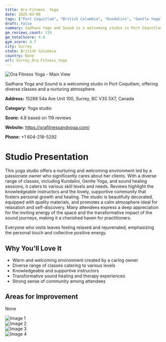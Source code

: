 ```yaml
---
title: Ora Fitness  Yoga
date: 2025-03-08
tags: ["Port Coquitlam", "British Columbia", "Kundalini", "Gentle Yoga", "Sound Healing", "nurturing", "community-oriented", "Surrey"]  
draft: false
summary: Sadhana Yoga and Sound is a welcoming studio in Port Coquitlam, offering diverse classes and a nurturing atmosphere.
gm_reviews_count: 119
gm_totalScore: 4.8
gym_score: 4.7
city: Surrey
state: British Columbia
country: None
url: Surrey_Ora_Fitness_Yoga
---
```


<div className="aspect-[16/9] relative my-8">
  <img 
    src="https://lh5.googleusercontent.com/p/AF1QipPaRNrygskDNeRF3tN26GP9J1PnWK5opexUxcc-=w1920-h1080-k-no"
    alt="Ora Fitness  Yoga - Main View"
    className="object-cover absolute inset-0 w-full h-full rounded-lg"
  />
</div>

Sadhana Yoga and Sound is a welcoming studio in Port Coquitlam, offering diverse classes and a nurturing atmosphere.

**Address:** 15288 54a Ave Unit 100, Surrey, BC V3S 5X7, Canada

**Category:** Yoga studio

**Score:** 4.8 based on 119 reviews

**Website:** https://orafitnessandyoga.com/

**Phone:** +1 604-218-5292

# Studio Presentation

This yoga studio offers a nurturing and welcoming environment led by a passionate owner who significantly cares about her clients. With a diverse range of classes, including Kundalini, Gentle Yoga, and sound healing sessions, it caters to various skill levels and needs. Reviews highlight the knowledgeable instructors and the lovely, supportive community that fosters personal growth and healing. The studio is beautifully decorated, equipped with quality materials, and promotes a calm atmosphere ideal for relaxation and self-discovery. Many attendees express a deep appreciation for the inviting energy of the space and the transformative impact of the sound journeys, making it a cherished haven for practitioners.

Everyone who visits leaves feeling relaxed and rejuvenated, emphasizing the personal touch and collective positive energy.

## Why You'll Love It

- Warm and welcoming environment created by a caring owner
- Diverse range of classes catering to various levels
- Knowledgeable and supportive instructors
- Transformative sound healing and therapy experiences
- Strong sense of community among attendees

## Areas for Improvement

None

<div className="grid grid-cols-1 xl:grid-cols-2 gap-4 my-8">
<div className="aspect-[4/3] relative"><img src="https://lh3.googleusercontent.com/p/AF1QipPIL8l8rYYlNP4CP04akMI5fQc7j6MRY7dZatH9=w1920-h1080-k-no" alt="Image 1" className="object-cover absolute inset-0 w-full h-full rounded-lg" /></div>
<div className="aspect-[4/3] relative"><img src="https://lh5.googleusercontent.com/p/AF1QipPt-I4IbCapkqyVOWq12VhiwMZnVfJKrwcQPjp8=w1920-h1080-k-no" alt="Image 2" className="object-cover absolute inset-0 w-full h-full rounded-lg" /></div>
<div className="aspect-[4/3] relative"><img src="https://lh5.googleusercontent.com/p/AF1QipPsgXQIsRL5RnJxuWEUqzmsbWOBnqM1b9ZAF9xm=w1920-h1080-k-no" alt="Image 3" className="object-cover absolute inset-0 w-full h-full rounded-lg" /></div>
<div className="aspect-[4/3] relative"><img src="https://lh5.googleusercontent.com/p/AF1QipMtvAoEG-Xx8fhmx-Zyg1GK6IDHjBvBT3s73CsW=w1920-h1080-k-no" alt="Image 4" className="object-cover absolute inset-0 w-full h-full rounded-lg" /></div>
</div>